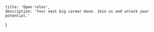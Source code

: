 <!-- markdownlint-disable first-line-h1 -->


    title: 'Open roles',
    description: 'Your next big career move. Join us and unlock your potential.'
}

<LayoutHeader meta={meta}/>

<div className="row">
    <LeadSoftwareEngineer/>
    <ScientificApplicationDeveloper/>
    <MiddleFullStackEngineer/>
    <SeniorSoftwareEnginner/>
    <SeniorScientificBusinessAnalyst/>
    <MiddleDevOps/>
    <EngineeringManager/>
</div>
